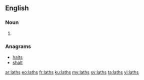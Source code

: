 ==English==

===Noun===
{{head|en|noun plural form}}

# {{plural of|lath|lang=en}}

===Anagrams===
* [[halts#English|halts]]
* [[shalt#English|shalt]]

[[ar:laths]]
[[eo:laths]]
[[fr:laths]]
[[ku:laths]]
[[my:laths]]
[[sv:laths]]
[[ta:laths]]
[[vi:laths]]